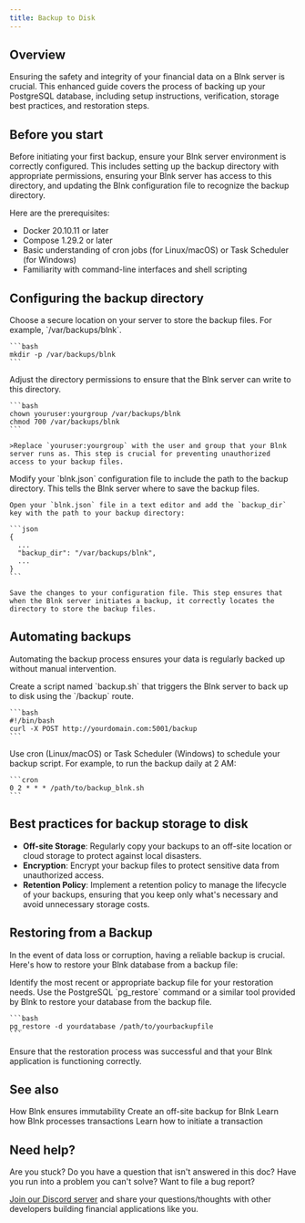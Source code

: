 ```yaml
---
title: Backup to Disk
---
```

## Overview

Ensuring the safety and integrity of your financial data on a Blnk server is crucial. This enhanced guide covers the process of backing up your PostgreSQL database, including setup instructions, verification, storage best practices, and restoration steps.

## Before you start

Before initiating your first backup, ensure your Blnk server environment is correctly configured. This includes setting up the backup directory with appropriate permissions, ensuring your Blnk server has access to this directory, and updating the Blnk configuration file to recognize the backup directory.

Here are the prerequisites:

- Docker 20.10.11 or later
- Compose 1.29.2 or later
- Basic understanding of cron jobs (for Linux/macOS) or Task Scheduler (for Windows)
- Familiarity with command-line interfaces and shell scripting

## Configuring the backup directory

<Steps>
  <Step title="Create a backup directory">
    Choose a secure location on your server to store the backup files. For example, `/var/backups/blnk`.

    ```bash
    mkdir -p /var/backups/blnk
    ```
  </Step>
  <Step title="Set permissions">
    Adjust the directory permissions to ensure that the Blnk server can write to this directory.

    ```bash
    chown youruser:yourgroup /var/backups/blnk
    chmod 700 /var/backups/blnk
    ```

    >Replace `youruser:yourgroup` with the user and group that your Blnk server runs as. This step is crucial for preventing unauthorized access to your backup files.
  </Step>
  <Step title="Update the Blnk configuration file">
    Modify your `blnk.json` configuration file to include the path to the backup directory. This tells the Blnk server where to save the backup files.

    Open your `blnk.json` file in a text editor and add the `backup_dir` key with the path to your backup directory:

    ```json
    {
      ...
      "backup_dir": "/var/backups/blnk",
      ...
    }
    ```

    Save the changes to your configuration file. This step ensures that when the Blnk server initiates a backup, it correctly locates the directory to store the backup files.
  </Step>
</Steps>

## Automating backups

Automating the backup process ensures your data is regularly backed up without manual intervention.

<Steps>
  <Step title="Create a backup script">
    Create a script named `backup.sh` that triggers the Blnk server to back up to disk using the `/backup` route.

    ```bash
    #!/bin/bash
    curl -X POST http://yourdomain.com:5001/backup
    ```
  </Step>
  <Step title="Schedule the backup with Cron">
    Use cron (Linux/macOS) or Task Scheduler (Windows) to schedule your backup script. For example, to run the backup daily at 2 AM:

    ```cron
    0 2 * * * /path/to/backup_blnk.sh
    ```
  </Step>
</Steps>

## Best practices for backup storage to disk

- **Off-site Storage**: Regularly copy your backups to an off-site location or cloud storage to protect against local disasters.
- **Encryption**: Encrypt your backup files to protect sensitive data from unauthorized access.
- **Retention Policy**: Implement a retention policy to manage the lifecycle of your backups, ensuring that you keep only what's necessary and avoid unnecessary storage costs.

## Restoring from a Backup

In the event of data loss or corruption, having a reliable backup is crucial. Here's how to restore your Blnk database from a backup file:

<Steps>
  <Step title="Locate your backup file">
    Identify the most recent or appropriate backup file for your restoration needs.
  </Step>
  <Step title="Restore the database">
    Use the PostgreSQL `pg_restore` command or a similar tool provided by Blnk to restore your database from the backup file.

    ```bash
    pg_restore -d yourdatabase /path/to/yourbackupfile
    ```
  </Step>
  <Step title="Verify the restoration">
    Ensure that the restoration process was successful and that your Blnk application is functioning correctly.
  </Step>
</Steps>

## See also

<CardGroup>
  <Card title="Transaction hashing" icon="book-open-cover" href="hash">
	  How Blnk ensures immutability
  </Card>
	<Card title="Backup to Amazon S3" icon="book-open-cover" href="backup-s3">
    Create an off-site backup for Blnk
  </Card>
  <Card title="Handling concurrency" icon="book-open-cover" href="/ledger/guide/queuing-transactions">
	  Learn how Blnk processes transactions
  </Card>
  <Card title="Post a transactions" icon="book-open-cover" href="/ledger/tutorial/record-a-transaction">
	  Learn how to initiate a transaction
  </Card>
</CardGroup>

## Need help?

Are you stuck? Do you have a question that isn't answered in this doc? Have you run into a problem you can't solve? Want to file a bug report?

[Join our Discord server](https://discord.gg/7WNv94zPpx) and share your questions/thoughts with other developers building financial applications like you.